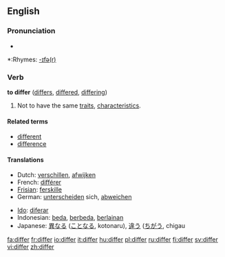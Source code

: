 ==English==

===Pronunciation===
*{{audio|en-us-differ.ogg|Audio (US)}}

*:Rhymes: [[Rhymes:English:-ɪfə(r)|-ɪfə(r)]]

=== Verb ===
'''to differ''' ([[differs]], [[differed]], [[differing]])

# Not to have the same [[traits]], [[characteristic|characteristics]].

====Related terms====
*[[different]]
*[[difference]]

==== Translations ====
{{top}}
*Dutch: [[verschillen]], [[afwijken]]
*French: [[différer]]
*[[Frisian]]: [[ferskille]]
*German: [[unterscheiden]] sich, [[abweichen]]
{{mid}}
*[[Ido]]: [[diferar]]
*Indonesian: [[beda]], [[beda|berbeda]], [[lain|berlainan]]
*Japanese: [[異なる]] ([[ことなる]], kotonaru), [[違う]] ([[ちがう]], chigau
{{bottom}}

[[fa:differ]]
[[fr:differ]]
[[io:differ]]
[[it:differ]]
[[hu:differ]]
[[pl:differ]]
[[ru:differ]]
[[fi:differ]]
[[sv:differ]]
[[vi:differ]]
[[zh:differ]]